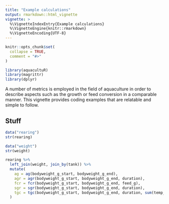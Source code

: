```yaml
---
title: "Example calculations"
output: rmarkdown::html_vignette
vignette: >
  %\VignetteIndexEntry{Example calculations}
  %\VignetteEngine{knitr::rmarkdown}
  %\VignetteEncoding{UTF-8}
---
```


```r
knitr::opts_chunk$set(
  collapse = TRUE,
  comment = "#>"
)
```

```r
library(aquacultuR)
library(magrittr)
library(dplyr)
```

A number of metrics is employed in the field of aquaculture in order to describe aspects such as the growth or feed conversion in a comparable manner. This vignette provides coding examples that are relatable and simple to follow.


## Stuff

```r
data("rearing")
str(rearing)

data("weight")
str(weight)

rearing %>% 
  left_join(weight, join_by(tank)) %>% 
  mutate(
    ag = ag(bodyweight_g_start, bodyweight_g_end),
    agr = agr(bodyweight_g_start, bodyweight_g_end, duration),
    fcr = fcr(bodyweight_g_start, bodyweight_g_end, feed_g),
    sgr = sgr(bodyweight_g_start, bodyweight_g_end, duration),
    tgc = tgc(bodyweight_g_start, bodyweight_g_end, duration, sum(temp_C))
  )
```

